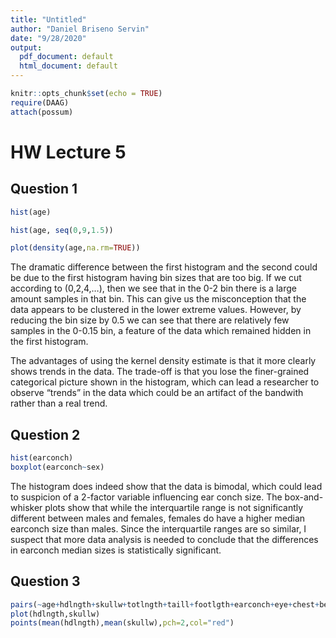 ```yaml
---
title: "Untitled"
author: "Daniel Briseno Servin"
date: "9/28/2020"
output:
  pdf_document: default
  html_document: default
---
```


```r
knitr::opts_chunk$set(echo = TRUE)
require(DAAG)
attach(possum)
```
# HW Lecture 5 #

## Question 1 ##
```r
hist(age)

hist(age, seq(0,9,1.5))

plot(density(age,na.rm=TRUE))
```

The dramatic difference between the first histogram and the second could be due to the first histogram having bin sizes that are too big. If we cut according to (0,2,4,...), then we see that in the 0-2 bin there is a large amount samples in that bin. This can give us the misconception that the data appears to be clustered in the lower extreme values. However, by reducing the bin size by 0.5 we can see that there are relatively few samples in the 0-0.15 bin, a feature of the data which remained hidden in the first histogram.

The advantages of using the kernel density estimate is that it more clearly shows trends in the data. The trade-off is that you lose the finer-grained categorical picture shown in the histogram, which can lead a researcher to observe "trends" in the data which could be an artifact of the bandwith rather than a real trend.

## Question 2 ##

```r
hist(earconch)
boxplot(earconch~sex)
```

The histogram does indeed show that the data is bimodal, which could lead to suspicion of a 2-factor variable influencing ear conch size. The box-and-whisker plots show that while the interquartile range is not significantly different between males and females, females do have a higher median earconch size than males. Since the interquartile ranges are so similar, I suspect that more data analysis is needed to conclude that the differences in earconch median sizes is statistically significant.

## Question 3 ##
```r
pairs(~age+hdlngth+skullw+totlngth+taill+footlgth+earconch+eye+chest+belly, data=possum)
plot(hdlngth,skullw)
points(mean(hdlngth),mean(skullw),pch=2,col="red")
```